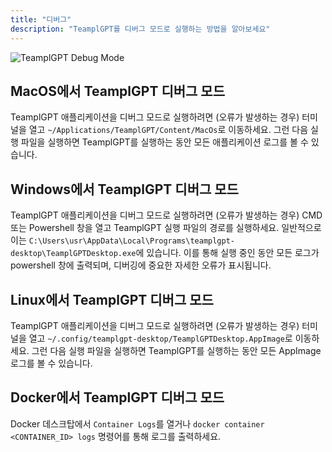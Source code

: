 ```yaml
---
title: "디버그"
description: "TeamplGPT를 디버그 모드로 실행하는 방법을 알아보세요"
---
```



<Image
  src="/images/guides/debug.png"
  height={1080}
  width={1920}
  quality={100}
  alt="TeamplGPT Debug Mode"
/>

## MacOS에서 TeamplGPT 디버그 모드

TeamplGPT 애플리케이션을 디버그 모드로 실행하려면 (오류가 발생하는 경우) 터미널을 열고 `~/Applications/TeamplGPT/Content/MacOs`로 이동하세요. 그런 다음 실행 파일을 실행하면 TeamplGPT를 실행하는 동안 모든 애플리케이션 로그를 볼 수 있습니다.

## Windows에서 TeamplGPT 디버그 모드

TeamplGPT 애플리케이션을 디버그 모드로 실행하려면 (오류가 발생하는 경우) CMD 또는 Powershell 창을 열고 TeamplGPT 실행 파일의 경로를 실행하세요. 일반적으로 이는 `C:\Users\usr\AppData\Local\Programs\teamplgpt-desktop\TeamplGPTDesktop.exe`에 있습니다. 이를 통해 실행 중인 동안 모든 로그가 powershell 창에 출력되며, 디버깅에 중요한 자세한 오류가 표시됩니다.

## Linux에서 TeamplGPT 디버그 모드

TeamplGPT 애플리케이션을 디버그 모드로 실행하려면 (오류가 발생하는 경우) 터미널을 열고 `~/.config/teamplgpt-desktop/TeamplGPTDesktop.AppImage`로 이동하세요. 그런 다음 실행 파일을 실행하면 TeamplGPT를 실행하는 동안 모든 AppImage 로그를 볼 수 있습니다.

## Docker에서 TeamplGPT 디버그 모드

Docker 데스크탑에서 `Container Logs`를 열거나 `docker container <CONTAINER_ID> logs` 명령어를 통해 로그를 출력하세요.
